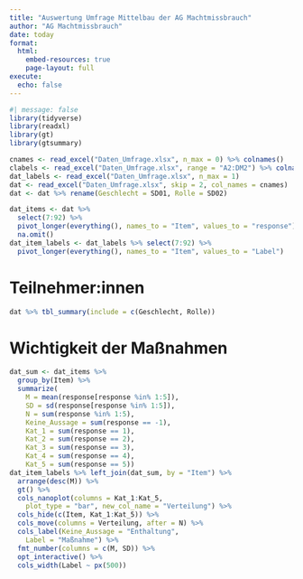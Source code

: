 ```yaml
---
title: "Auswertung Umfrage Mittelbau der AG Machtmissbrauch"
author: "AG Machtmissbrauch"
date: today
format:
  html:
    embed-resources: true
    page-layout: full
execute: 
  echo: false
---
```


```r
#| message: false
library(tidyverse)
library(readxl)
library(gt)
library(gtsummary)
```

```r
cnames <- read_excel("Daten_Umfrage.xlsx", n_max = 0) %>% colnames()
clabels <- read_excel("Daten_Umfrage.xlsx", range = "A2:DM2") %>% colnames()
dat_labels <- read_excel("Daten_Umfrage.xlsx", n_max = 1)
dat <- read_excel("Daten_Umfrage.xlsx", skip = 2, col_names = cnames)
dat <- dat %>% rename(Geschlecht = SD01, Rolle = SD02)

dat_items <- dat %>% 
  select(7:92) %>%
  pivot_longer(everything(), names_to = "Item", values_to = "response") %>%
  na.omit() 
dat_item_labels <- dat_labels %>% select(7:92) %>%
  pivot_longer(everything(), names_to = "Item", values_to = "Label")
```

# Teilnehmer:innen

```r
dat %>% tbl_summary(include = c(Geschlecht, Rolle))
```

# Wichtigkeit der Maßnahmen

```r
dat_sum <- dat_items %>%
  group_by(Item) %>%
  summarize(
    M = mean(response[response %in% 1:5]),
    SD = sd(response[response %in% 1:5]),
    N = sum(response %in% 1:5),
    Keine_Aussage = sum(response == -1),
    Kat_1 = sum(response == 1),
    Kat_2 = sum(response == 2),
    Kat_3 = sum(response == 3),
    Kat_4 = sum(response == 4),
    Kat_5 = sum(response == 5))
dat_item_labels %>% left_join(dat_sum, by = "Item") %>%
  arrange(desc(M)) %>%
  gt() %>%
  cols_nanoplot(columns = Kat_1:Kat_5,
    plot_type = "bar", new_col_name = "Verteilung") %>%
  cols_hide(c(Item, Kat_1:Kat_5)) %>%
  cols_move(columns = Verteilung, after = N) %>%
  cols_label(Keine_Aussage = "Enthaltung",
    Label = "Maßnahme") %>%
  fmt_number(columns = c(M, SD)) %>%
  opt_interactive() %>%
  cols_width(Label ~ px(500))
```

